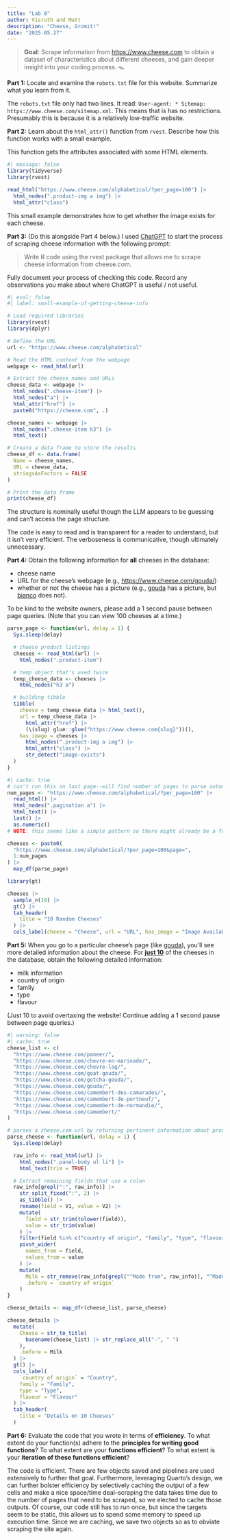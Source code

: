 ```yaml
---
title: "Lab 8"
author: Visruth and Matt
description: "Cheese, Gromit!"
date: "2025.05.27"
---
```


> **Goal:** Scrape information from <https://www.cheese.com> to obtain a dataset
> of characteristics about different cheeses, and gain deeper insight into your
> coding process. 🪤

**Part 1:** Locate and examine the `robots.txt` file for this website. Summarize
what you learn from it.

The `robots.txt` file only had two lines. It read: `User-agent: *
Sitemap: https://www.cheese.com/sitemap.xml`. This means that is has no restrictions. Presumably this is because it is a relatively low-traffic website.

**Part 2:** Learn about the `html_attr()` function from `rvest`. Describe how
this function works with a small example.

This function gets the attributes associated with some HTML elements.

```r
#| message: false
library(tidyverse)
library(rvest)

read_html("https://www.cheese.com/alphabetical/?per_page=100") |>
  html_nodes(".product-img a img") |>
  html_attr("class")
```

This small example demonstrates how to get whether the image exists for each cheese.

**Part 3:** (Do this alongside Part 4 below.) I 
used [ChatGPT](https://chat.openai.com/chat) to start the process of scraping
cheese information with the following prompt:

> Write R code using the rvest package that allows me to scrape cheese
> information from cheese.com.

Fully document your process of checking this code. Record any observations you
make about where ChatGPT is useful / not useful.

```r
#| eval: false
#| label: small-example-of-getting-cheese-info

# Load required libraries
library(rvest)
library(dplyr)

# Define the URL
url <- "https://www.cheese.com/alphabetical"

# Read the HTML content from the webpage
webpage <- read_html(url)

# Extract the cheese names and URLs
cheese_data <- webpage |>
  html_nodes(".cheese-item") |>
  html_nodes("a") |>
  html_attr("href") |>
  paste0("https://cheese.com", .)

cheese_names <- webpage |>
  html_nodes(".cheese-item h3") |>
  html_text()

# Create a data frame to store the results
cheese_df <- data.frame(
  Name = cheese_names,
  URL = cheese_data,
  stringsAsFactors = FALSE
)

# Print the data frame
print(cheese_df)
```

The structure is nominally useful though the LLM appears to be guessing and can't access the page structure.

The code is easy to read and is transparent for a reader to understand, but it isn't very efficient. The verboseness is communicative, though ultimately unnecessary.

**Part 4:** Obtain the following information for **all** cheeses in the
database:

-   cheese name
-   URL for the cheese's webpage (e.g., <https://www.cheese.com/gouda/>)
-   whether or not the cheese has a picture (e.g., 
[gouda](https://www.cheese.com/gouda/) has a picture, but 
[bianco](https://www.cheese.com/bianco/) does not).

To be kind to the website owners, please add a 1 second pause between page
queries. (Note that you can view 100 cheeses at a time.)

```r
parse_page <- function(url, delay = 1) {
  Sys.sleep(delay)

  # cheese product listings
  cheeses <- read_html(url) |>
    html_nodes(".product-item")

  # temp object that's used twice
  temp_cheese_data <- cheeses |>
    html_nodes("h3 a")

  # building tibble
  tibble(
    cheese = temp_cheese_data |> html_text(),
    url = temp_cheese_data |>
      html_attr("href") |>
      (\(slug) glue::glue("https://www.cheese.com{slug}"))(),
    has_image = cheeses |>
      html_nodes(".product-img a img") |>
      html_attr("class") |>
      str_detect("image-exists")
  )
}
```

```r
#| cache: true
# can't run this on last page--will find number of pages to parse automatically.
num_pages <- "https://www.cheese.com/alphabetical/?per_page=100" |>
  read_html() |>
  html_nodes(".pagination a") |>
  html_text() |>
  last() |>
  as.numeric()
# NOTE: this seems like a simple pattern so there might already be a function which does this

cheeses <- paste0(
  "https://www.cheese.com/alphabetical/?per_page=100&page=",
  1:num_pages
) |>
  map_df(parse_page)
```

```r
library(gt)

cheeses |>
  sample_n(10) |>
  gt() |>
  tab_header(
    title = "10 Random Cheeses"
  ) |>
  cols_label(cheese = "Cheese", url = "URL", has_image = "Image Available?")
```

**Part 5:** When you go to a particular cheese's page (like 
[gouda](https://www.cheese.com/gouda/)), you'll see more detailed information
about the cheese. For [**just 10**]{.underline} of the cheeses in the database,
obtain the following detailed information:

-   milk information
-   country of origin
-   family
-   type
-   flavour

(Just 10 to avoid overtaxing the website! Continue adding a 1 second pause
between page queries.)

```r
#| warning: false
#| cache: true
cheese_list <- c(
  "https://www.cheese.com/paneer/",
  "https://www.cheese.com/chevre-en-marinade/",
  "https://www.cheese.com/chevre-log/",
  "https://www.cheese.com/goat-gouda/",
  "https://www.cheese.com/gotcha-gouda/",
  "https://www.cheese.com/gouda/",
  "https://www.cheese.com/camembert-des-camarades/",
  "https://www.cheese.com/camembert-de-portneuf/",
  "https://www.cheese.com/camembert-de-normandie/",
  "https://www.cheese.com/camembert/"
)

# parses a cheese.com url by returning pertinent information about provided cheese
parse_cheese <- function(url, delay = 1) {
  Sys.sleep(delay)

  raw_info <- read_html(url) |>
    html_nodes(".panel-body ul li") |>
    html_text(trim = TRUE)

  # Extract remaining fields that use a colon
  raw_info[grepl(":", raw_info)] |>
    str_split_fixed(":", 2) |>
    as_tibble() |>
    rename(field = V1, value = V2) |>
    mutate(
      field = str_trim(tolower(field)),
      value = str_trim(value)
    ) |>
    filter(field %in% c("country of origin", "family", "type", "flavour")) |>
    pivot_wider(
      names_from = field,
      values_from = value
    ) |>
    mutate(
      Milk = str_remove(raw_info[grepl("^Made from", raw_info)], "^Made from "),
      .before = `country of origin`
    )
}

cheese_details <- map_dfr(cheese_list, parse_cheese)
```

```r
cheese_details |>
  mutate(
    Cheese = str_to_title(
      basename(cheese_list) |> str_replace_all("-", " ")
    ),
    .before = Milk
  ) |>
  gt() |>
  cols_label(
    `country of origin` = "Country",
    family = "Family",
    type = "Type",
    flavour = "Flavour"
  ) |>
  tab_header(
    title = "Details on 10 Cheeses"
  )
```

**Part 6:** Evaluate the code that you wrote in terms of **efficiency**. To
what extent do your function(s) adhere to the **principles for writing good functions**?
To what extent are your **functions efficient**? To what extent is your 
**iteration of these functions efficient**? 

The code is efficient. There are few objects saved and pipelines are used extensively to further that goal. Furthermore, leveraging Quarto's design, we can further bolster efficiency by selectively caching the output of a few cells and make a nice space/time deal--scraping the data takes time due to the number of pages that need to be scraped, so we elected to cache those outputs. Of course, our code still has to run once, but since the targets seem to be static, this allows us to spend some memory to speed up execution time. Since we are caching, we save two objects so as to obviate scraping the site again.
